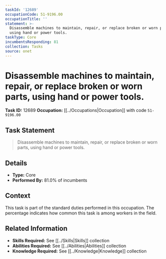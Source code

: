 ```yaml
---
taskId: '12689'
occupationCode: 51-9196.00
occupationTitle: ''
statement: >-
  Disassemble machines to maintain, repair, or replace broken or worn parts,
  using hand or power tools.
taskType: Core
incumbentsResponding: 81
collection: Tasks
source: onet
---
```

# Disassemble machines to maintain, repair, or replace broken or worn parts, using hand or power tools.

**Task ID:** 12689
**Occupation:** [[../Occupations|Occupation]] with code `51-9196.00`

## Task Statement

> Disassemble machines to maintain, repair, or replace broken or worn parts, using hand or power tools.

## Details

- **Type:** Core
- **Performed By:** 81.0% of incumbents

## Context

This task is part of the standard duties performed in this occupation. The percentage indicates how common this task is among workers in the field.

## Related Information

- **Skills Required:** See [[../Skills|Skills]] collection
- **Abilities Required:** See [[../Abilities|Abilities]] collection
- **Knowledge Required:** See [[../Knowledge|Knowledge]] collection
